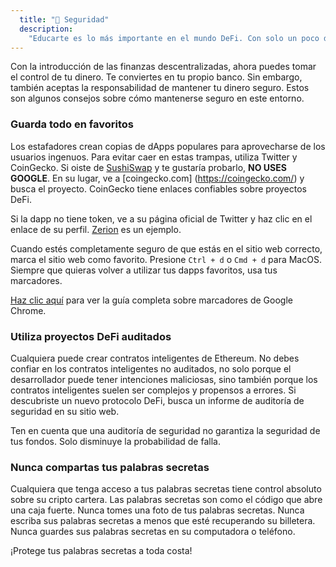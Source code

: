 ```yaml
---
  title: "🔐 Seguridad"
  description:
    "Educarte es lo más importante en el mundo DeFi. Con solo un poco de cuidado, puedes mantener tu dinero a salvo."
---
```


Con la introducción de las finanzas descentralizadas, ahora puedes tomar el control de tu dinero. Te conviertes en tu propio banco. Sin embargo, también aceptas la responsabilidad de mantener tu dinero seguro. Estos son algunos consejos sobre cómo mantenerse seguro en este entorno.

### Guarda todo en favoritos

Los estafadores crean copias de dApps populares para aprovecharse de los usuarios ingenuos. Para evitar caer en estas trampas, utiliza Twitter y CoinGecko. Si oiste de [SushiSwap](https://www.coingecko.com/en/coins/sushi) y te gustaría probarlo, **NO USES GOOGLE**. En su lugar, ve a [coingecko.com] (https://coingecko.com/) y busca el proyecto. CoinGecko tiene enlaces confiables sobre proyectos DeFi.

Si la dapp no tiene token, ve a su página oficial de Twitter y haz clic en el enlace de su perfil. [Zerion](https://twitter.com/zerion_io) es un ejemplo.

Cuando estés completamente seguro de que estás en el sitio web correcto, marca el sitio web como favorito. Presione `Ctrl + d` o `Cmd + d` para MacOS. Siempre que quieras volver a utilizar tus dapps favoritos, usa tus marcadores.

[Haz clic aquí](https://support.google.com/chrome/answer/188842?co=GENIE.Platform%3DDesktop&hl=es-419) para ver la guía completa sobre marcadores de Google Chrome.

### Utiliza proyectos DeFi auditados

Cualquiera puede crear contratos inteligentes de Ethereum. No debes confiar en los contratos inteligentes no auditados, no solo porque el desarrollador puede tener intenciones maliciosas, sino también porque los contratos inteligentes suelen ser complejos y propensos a errores. Si descubriste un nuevo protocolo DeFi, busca un informe de auditoría de seguridad en su sitio web.

Ten en cuenta que una auditoría de seguridad no garantiza la seguridad de tus fondos. Solo disminuye la probabilidad de falla.

### Nunca compartas tus palabras secretas

Cualquiera que tenga acceso a tus palabras secretas tiene control absoluto sobre su cripto cartera. Las palabras secretas son como el código que abre una caja fuerte. Nunca tomes una foto de tus palabras secretas. Nunca escriba sus palabras secretas a menos que esté recuperando su billetera. Nunca guardes sus palabras secretas en su computadora o teléfono.

¡Protege tus palabras secretas a toda costa!
